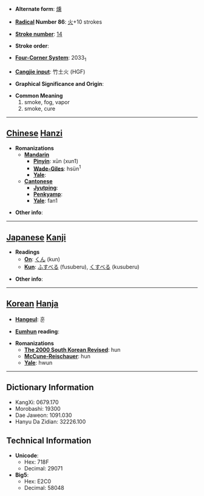 * '''Alternate form''': [[燻]]

* '''[[Wiktionary:Chinese radical index| Radical]] Number 86''': [[Wiktionary:Chinese radical index 火|火]]+10 strokes

* '''[[Wiktionary:Chinese total strokes index|Stroke number]]''': [[Wiktionary:Chinese total strokes index 14|14]]

* '''Stroke order''': 

* '''[[Wiktionary:Chinese four corner index|Four-Corner System]]''': 2033<sub>1</sub>

* '''[[Wiktionary:Chinese Cangjie index|Cangjie input]]''': 竹土火 (HGF)

* '''Graphical Significance and Origin''': 

* '''Common Meaning'''
*#smoke, fog, vapor
*# smoke, cure


----

== [[Chinese]] [[Hanzi]] ==

* '''Romanizations'''
** '''[[Mandarin]]'''
*** '''[[Pinyin]]''': xūn (xun1)
*** '''[[Wade-Giles]]''': hsün<sup>1</sup>
*** '''[[Yale]]''': 
** '''[[Cantonese]]'''
*** '''[[Jyutping]]''':
*** '''[[Penkyamp]]''': 
*** '''[[Yale]]''': fan1

* '''Other info''': 

----

== [[Japanese]] [[Kanji]] ==

* '''Readings'''
** '''[[On]]''': [[くん]] (kun)
** '''[[Kun]]''': [[ふすべる]] (fusuberu), [[くすべる]] (kusuberu)

* '''Other info''':  

----

== [[Korean]] [[Hanja]] ==

* '''[[Hangeul]]''': 훈

* '''[[Eumhun]] reading''': 

* '''Romanizations'''
** '''[[The 2000 South Korean Revised Romanization|The 2000 South Korean Revised]]''': hun
** '''[[McCune-Reischauer]]''': hun
** '''[[Yale]]''': hwun

----

== Dictionary Information ==

* KangXi: 0679.170
* Morobashi: 19300
* Dae Jaweon: 1091.030
* Hanyu Da Zidian: 32226.100

== Technical Information ==

* '''Unicode''':
** Hex: 718F
** Decimal: 29071
* '''Big5''':
** Hex: E2C0
** Decimal: 58048